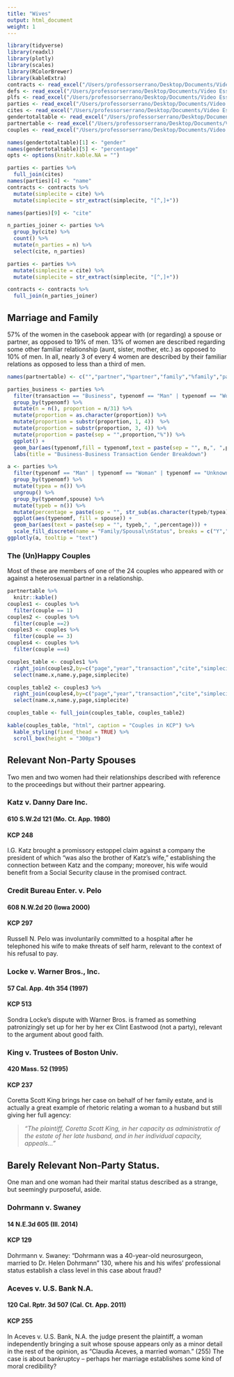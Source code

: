 ```yaml
---
title: "Wives"
output: html_document
weight: 1
---
```

 
```r
library(tidyverse) 
library(readxl)
library(plotly)
library(scales)
library(RColorBrewer)
library(kableExtra)
contracts <- read_excel("/Users/professorserrano/Desktop/Documents/Video Essays/Law/contracts_gender_r_2.xlsx")
defs <- read_excel("/Users/professorserrano/Desktop/Documents/Video Essays/Law/defs_r.xlsx")
plfs <- read_excel("/Users/professorserrano/Desktop/Documents/Video Essays/Law/plfs_r.xlsx")
parties <- read_excel("/Users/professorserrano/Desktop/Documents/Video Essays/Law/parties_r.xlsx")
cites <- read_excel("/Users/professorserrano/Desktop/Documents/Video Essays/Law/cites_for_contracts.xlsx")
gendertotaltable <- read_excel("/Users/professorserrano/Desktop/Documents/Video Essays/Law/gendertotaltable.xlsx")
partnertable <- read_excel("/Users/professorserrano/Desktop/Documents/Video Essays/Law/partner_table.xlsx")
couples <- read_excel("/Users/professorserrano/Desktop/Documents/Video Essays/Law/couples.xlsx")

names(gendertotaltable)[1] <- "gender"
names(gendertotaltable)[5] <- "percentage"
opts <- options(knitr.kable.NA = "")

parties <- parties %>%
  full_join(cites)
names(parties)[4] <- "name"
contracts <- contracts %>%
  mutate(simplecite = cite) %>%
  mutate(simplecite = str_extract(simplecite, "[^,]+"))

names(parties)[9] <- "cite"

n_parties_joiner <- parties %>%
  group_by(cite) %>%
  count() %>%
  mutate(n_parties = n) %>%
  select(cite, n_parties)

parties <- parties %>%
  mutate(simplecite = cite) %>%
  mutate(simplecite = str_extract(simplecite, "[^,]+"))

contracts <- contracts %>%
  full_join(n_parties_joiner)

```



## Marriage and Family 

57% of the women in the casebook appear with (or regarding) a spouse or partner, as opposed to 19% of men. 13% of women are described regarding some other familiar relationship (aunt, sister, mother, etc.) as opposed to 10% of men. In all, nearly 3 of every 4 women are described by their familiar relations as opposed to less than a third of men. 

```r
names(partnertable) <- c("","partner","%partner","family","%family","partner+family","%p+f")

```

```r



parties_business <- parties %>%
  filter(transaction == "Business", typenomf == "Man" | typenomf == "Woman") %>%
  group_by(typenomf) %>%
  mutate(n = n(), proportion = n/31) %>%
  mutate(proportion = as.character(proportion)) %>%
  mutate(proportion = substr(proportion, 1, 4))  %>%
  mutate(proportion = substr(proportion, 3, 4)) %>%
  mutate(proportion = paste(sep = "",proportion,"%")) %>%
  ggplot() +
  geom_bar(aes(typenomf,fill = typenomf,text = paste(sep = "", n,", ",proportion)),fill=c("hotpink3","chartreuse4")) +
  labs(title = "Business-Business Transaction Gender Breakdown") 

a <- parties %>%
  filter(typenomf == "Man" | typenomf == "Woman" | typenomf == "Unknown" ) %>%
  group_by(typenomf) %>%
  mutate(typea = n()) %>%
  ungroup() %>%
  group_by(typenomf,spouse) %>%
  mutate(typeb = n()) %>%
  mutate(percentage = paste(sep = "", str_sub(as.character(typeb/typea),3,4),"%")) %>%
  ggplot(aes(typenomf, fill = spouse)) + 
  geom_bar(aes(text = paste(sep = "", typeb,", ",percentage))) +
  scale_fill_discrete(name = "Family/Spousal\nStatus", breaks = c("Y","F","N"), labels = c("Spouse/Partner","Family Member","Unrelated"))
ggplotly(a, tooltip = "text")  

```

### The (Un)Happy Couples 

Most of these are members of one of the 24 couples who appeared with or against a heterosexual partner in a relationship. 


```r
partnertable %>%
  knitr::kable() 
couples1 <- couples %>%
  filter(couple == 1)
couples2 <- couples %>%
  filter(couple ==2)
couples3 <- couples %>%
  filter(couple == 3)
couples4 <- couples %>%
  filter(couple ==4)

couples_table <- couples1 %>%
  right_join(couples2,by=c("page","year","transaction","cite","simplecite")) %>%
  select(name.x,name.y,page,simplecite)

couples_table2 <- couples3 %>% 
  right_join(couples4,by=c("page","year","transaction","cite","simplecite")) %>%
  select(name.x,name.y,page,simplecite)

couples_table <- full_join(couples_table, couples_table2)

kable(couples_table, "html", caption = "Couples in KCP") %>%
  kable_styling(fixed_thead = TRUE) %>%
  scroll_box(height = "300px") 


```



## Relevant Non-Party Spouses

Two men and two women had their relationships described with reference to the proceedings but without their partner appearing. 

### Katz v. Danny Dare Inc.
#### 610 S.W.2d 121 (Mo. Ct. App. 1980)
#### KCP 248

I.G. Katz brought a promissory estoppel claim against a company the president of which “was also the brother of Katz’s wife,” establishing the connection between Katz and the company; moreover, his wife would benefit from a Social Security clause in the promised contract.

### Credit Bureau Enter. v. Pelo
#### 608 N.W.2d 20 (Iowa 2000)
#### KCP 297

Russell N. Pelo was involuntarily committed to a hospital after he telephoned his wife to make threats of self harm, relevant to the context of his refusal to pay. 

### Locke v. Warner Bros., Inc. 
#### 57 Cal. App. 4th 354 (1997)
#### KCP 513

Sondra Locke’s dispute with Warner Bros. is framed as something patronizingly set up for her by her ex Clint Eastwood (not a party), relevant to the argument about good faith.

### King v. Trustees of Boston Univ.
#### 420 Mass. 52 (1995)
#### KCP 237

Coretta Scott King brings her case on behalf of her family estate, and is actually a great example of rhetoric relating a woman to a husband but still giving her full agency: 

> *“The plaintiff, Coretta Scott King, in her capacity as administratix of the estate of her late husband, and in her individual capacity, appeals...”*

## Barely Relevant Non-Party Status. 

One man and one woman had their marital status described as a strange, but seemingly purposeful, aside. 

### Dohrmann v. Swaney
#### 14 N.E.3d 605 (Ill. 2014)
#### KCP 129

Dohrmann v. Swaney: “Dohrmann was a 40-year-old neurosurgeon, married to Dr. Helen Dohrmann” 130, where his and his wifes’ professional status establish a class level in this case about fraud? 

### Aceves v. U.S. Bank N.A.
#### 120 Cal. Rptr. 3d 507 (Cal. Ct. App. 2011)
#### KCP 255

In Aceves v. U.S. Bank, N.A. the judge present the plaintiff, a woman independently bringing a suit whose spouse appears only as a minor detail in the rest of the opinion, as “Claudia Aceves, a married woman.” (255) The case is about bankruptcy – perhaps her marriage establishes some kind of moral credibility? 

